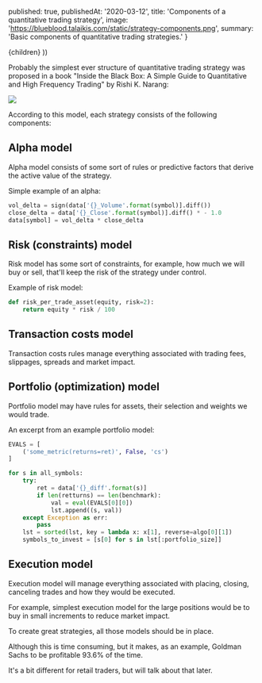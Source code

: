 

  published: true,
  publishedAt: '2020-03-12',
  title: 'Components of a quantitative trading strategy',
  image: 'https://blueblood.talaikis.com/static/strategy-components.png',
  summary: 'Basic components of quantitative trading strategies.'
}

  <BlogPost path={router.pathname} meta={meta}>
    {children}
  </BlogPost>
))

Probably the simplest ever structure of quantitative trading strategy was proposed in a book "Inside the Black Box: A Simple Guide to Quantitative and High Frequency Trading" by Rishi K. Narang:

![]('../static/strategy-components')

According to this model, each strategy consists of the following components:

## Alpha model

Alpha model consists of some sort of rules or predictive factors that derive the active value of the strategy.

Simple example of an alpha:

```python
vol_delta = sign(data['{}_Volume'.format(symbol)].diff())
close_delta = data['{}_Close'.format(symbol)].diff() * - 1.0
data[symbol] = vol_delta * close_delta
```

## Risk (constraints) model

Risk model has some sort of constraints, for example, how much we will buy or sell, that'll keep the risk of the strategy under control.

Example of risk model:

```python
def risk_per_trade_asset(equity, risk=2):
    return equity * risk / 100
```

## Transaction costs model

Transaction costs rules manage everything associated with trading fees, slippages, spreads and market impact.

## Portfolio (optimization) model

Portfolio model may have rules for assets, their selection and weights we would trade.

An excerpt from an example portfolio model:

```python
EVALS = [
    ('some_metric(returns=ret)', False, 'cs')
]

for s in all_symbols:
    try:
        ret = data['{}_diff'.format(s)]
        if len(retturns) == len(benchmark):
            val = eval(EVALS[0][0])
            lst.append((s, val))
    except Exception as err:
        pass
    lst = sorted(lst, key = lambda x: x[1], reverse=algo[0][1])
    symbols_to_invest = [s[0] for s in lst[:portfolio_size]]
```

## Execution model

Execution model will manage everything associated with placing, closing, canceling trades and how they would be executed.

For example, simplest execution model for the large positions would be to buy in small increments to reduce market impact.

To create great strategies, all those models should be in place.

Although this is time consuming, but it makes, as an example, Goldman Sachs to be profitable 93.6% of the time.

It's a bit different for retail traders, but will talk about that later.
